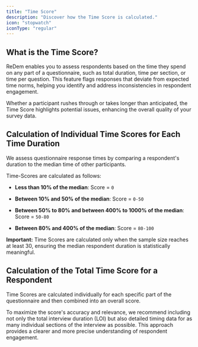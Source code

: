 ```yaml
---
title: "Time Score"
description: "Discover how the Time Score is calculated."
icon: "stopwatch"
iconType: "regular"
---
```


## What is the Time Score?

ReDem enables you to assess respondents based on the time they spend on any part of a questionnaire, such as total duration, time per section, or time per question. This feature flags responses that deviate from expected time norms, helping you identify and address inconsistencies in respondent engagement.

Whether a participant rushes through or takes longer than anticipated, the Time Score highlights potential issues, enhancing the overall quality of your survey data.

## Calculation of Individual Time Scores for Each Time Duration

We assess questionnaire response times by comparing a respondent's duration to the median time of other participants.

Time-Scores are calculated as follows:

* **Less than 10% of the median**: Score = `0`

* **Between 10% and 50% of the median**: Score = `0-50`

* **Between 50% to 80%  and between 400% to 1000% of the median**: Score = `50-80`

* **Between 80% and 400% of the median**: Score = `80-100`

<Note> **Important:** Time Scores are calculated only when the sample size reaches at least 30, ensuring the median respondent duration is statistically meaningful.</Note>

## Calculation of the Total Time Score for a Respondent

Time Scores are calculated individually for each specific part of the questionnaire and then combined into an overall score.

To maximize the score's accuracy and relevance, we recommend including not only the total interview duration (LOI) but also detailed timing data for as many individual sections of the interview as possible. This approach provides a clearer and more precise understanding of respondent engagement.